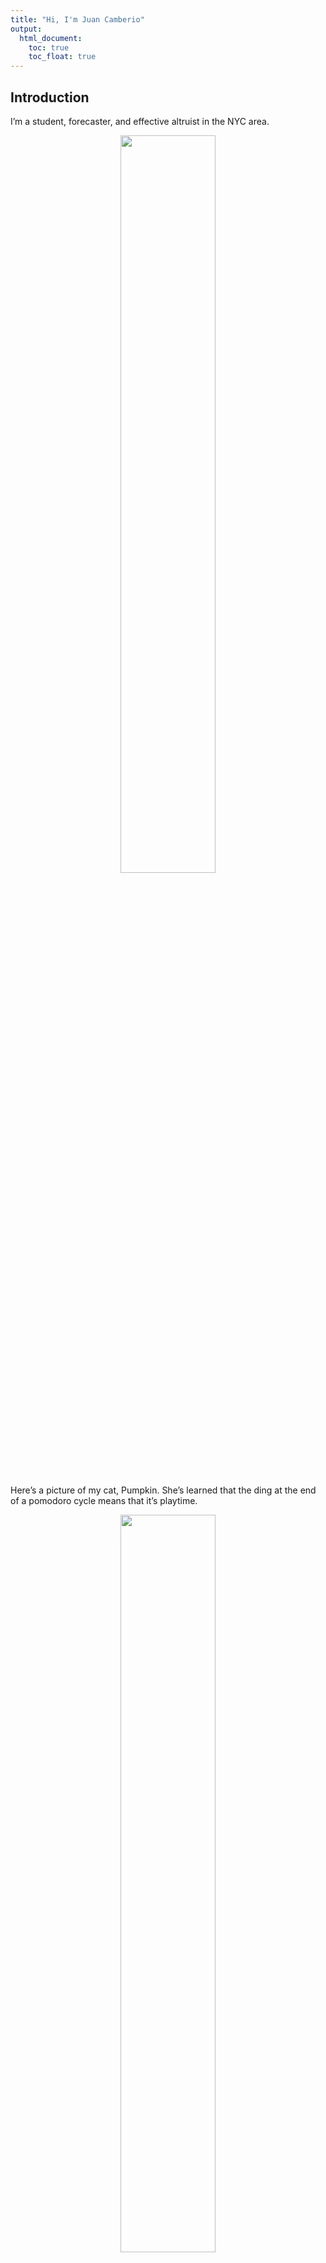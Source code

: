 ```yaml
---
title: "Hi, I'm Juan Camberio"
output: 
  html_document:
    toc: true
    toc_float: true
--- 
```


## Introduction
I'm a student, forecaster, and effective altruist in the NYC area. 
 
<center>
<img src="images/me.png" style="width:55%">
</center>

Here's a picture of my cat, Pumpkin. She's learned that the ding at the end of a pomodoro cycle means that it's playtime. 

<center>
<img src="images/pumpkincat.png" style="width:55%">
</center>

## Instacart dashboard
Here's a direct link to an Instacart dashboard I've made for problem 2 for P8105: [Dashboard](Dashboard.html)